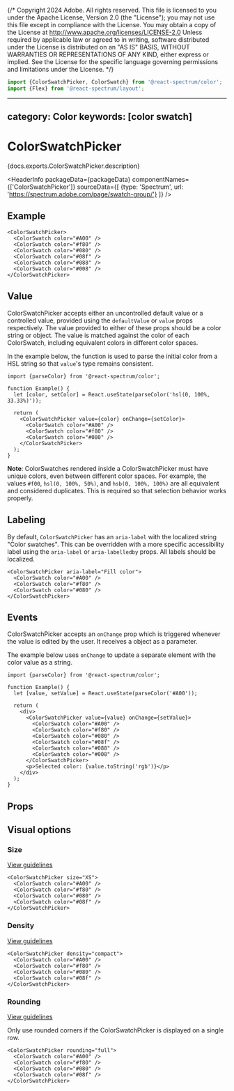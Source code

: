 {/* Copyright 2024 Adobe. All rights reserved.
This file is licensed to you under the Apache License, Version 2.0 (the "License");
you may not use this file except in compliance with the License. You may obtain a copy
of the License at http://www.apache.org/licenses/LICENSE-2.0
Unless required by applicable law or agreed to in writing, software distributed under
the License is distributed on an "AS IS" BASIS, WITHOUT WARRANTIES OR REPRESENTATIONS
OF ANY KIND, either express or implied. See the License for the specific language
governing permissions and limitations under the License. */}



```jsx import
import {ColorSwatchPicker, ColorSwatch} from '@react-spectrum/color';
import {Flex} from '@react-spectrum/layout';
```

---
category: Color
keywords: [color swatch]
---

# ColorSwatchPicker

<PageDescription>{docs.exports.ColorSwatchPicker.description}</PageDescription>

<HeaderInfo
  packageData={packageData}
  componentNames={['ColorSwatchPicker']}
  sourceData={[
    {type: 'Spectrum', url: 'https://spectrum.adobe.com/page/swatch-group/'}
  ]} />

## Example

```tsx example
<ColorSwatchPicker>
  <ColorSwatch color="#A00" />
  <ColorSwatch color="#f80" />
  <ColorSwatch color="#080" />
  <ColorSwatch color="#08f" />
  <ColorSwatch color="#088" />
  <ColorSwatch color="#008" />
</ColorSwatchPicker>
```

## Value

ColorSwatchPicker accepts either an uncontrolled default value or a controlled value, provided using the `defaultValue` or `value` props respectively. The value provided to either of these props should be a color string or <TypeLink links={colorTypes.links} type={colorTypes.exports.Color} /> object. The value is matched against the color of each ColorSwatch, including equivalent colors in different color spaces.

In the example below, the <TypeLink links={statelyDocs.links} type={statelyDocs.exports.parseColor} /> function is used to parse the initial color from a HSL string so that `value`'s type remains consistent.

```tsx example
import {parseColor} from '@react-spectrum/color';

function Example() {
  let [color, setColor] = React.useState(parseColor('hsl(0, 100%, 33.33%)'));

  return (
    <ColorSwatchPicker value={color} onChange={setColor}>
      <ColorSwatch color="#A00" />
      <ColorSwatch color="#f80" />
      <ColorSwatch color="#080" />
    </ColorSwatchPicker>
  );
}
```

**Note**: ColorSwatches rendered inside a ColorSwatchPicker must have unique colors, even between different color spaces. For example, the values `#f00`, `hsl(0, 100%, 50%)`, and `hsb(0, 100%, 100%)` are all equivalent and considered duplicates. This is required so that selection behavior works properly.

## Labeling

By default, `ColorSwatchPicker` has an `aria-label` with the localized string "Color swatches". This can be overridden with a more specific accessibility label using the `aria-label` or `aria-labelledby` props. All labels should be localized.

```tsx example
<ColorSwatchPicker aria-label="Fill color">
  <ColorSwatch color="#A00" />
  <ColorSwatch color="#f80" />
  <ColorSwatch color="#080" />
</ColorSwatchPicker>
```

## Events

ColorSwatchPicker accepts an `onChange` prop which is triggered whenever the value is edited by the user. It receives a <TypeLink links={colorTypes.links} type={colorTypes.exports.Color} /> object as a parameter.

The example below uses `onChange` to update a separate element with the color value as a string.

```tsx example
import {parseColor} from '@react-spectrum/color';

function Example() {
  let [value, setValue] = React.useState(parseColor('#A00'));

  return (
    <div>
      <ColorSwatchPicker value={value} onChange={setValue}>
        <ColorSwatch color="#A00" />
        <ColorSwatch color="#f80" />
        <ColorSwatch color="#080" />
        <ColorSwatch color="#08f" />
        <ColorSwatch color="#088" />
        <ColorSwatch color="#008" />
      </ColorSwatchPicker>
      <p>Selected color: {value.toString('rgb')}</p>
    </div>
  );
}
```

## Props

<PropTable component={docs.exports.ColorSwatchPicker} links={docs.links} />

## Visual options

### Size

[View guidelines](https://spectrum.adobe.com/page/swatch-group/#Size)

```tsx example
<ColorSwatchPicker size="XS">
  <ColorSwatch color="#A00" />
  <ColorSwatch color="#f80" />
  <ColorSwatch color="#080" />
  <ColorSwatch color="#08f" />
</ColorSwatchPicker>
```

### Density

[View guidelines](https://spectrum.adobe.com/page/swatch-group/#Density)

```tsx example
<ColorSwatchPicker density="compact">
  <ColorSwatch color="#A00" />
  <ColorSwatch color="#f80" />
  <ColorSwatch color="#080" />
  <ColorSwatch color="#08f" />
</ColorSwatchPicker>
```

### Rounding

[View guidelines](https://spectrum.adobe.com/page/swatch-group/#Corner-rounding-in-swatch-groups)

Only use rounded corners if the ColorSwatchPicker is displayed on a single row.

```tsx example
<ColorSwatchPicker rounding="full">
  <ColorSwatch color="#A00" />
  <ColorSwatch color="#f80" />
  <ColorSwatch color="#080" />
  <ColorSwatch color="#08f" />
</ColorSwatchPicker>
```

